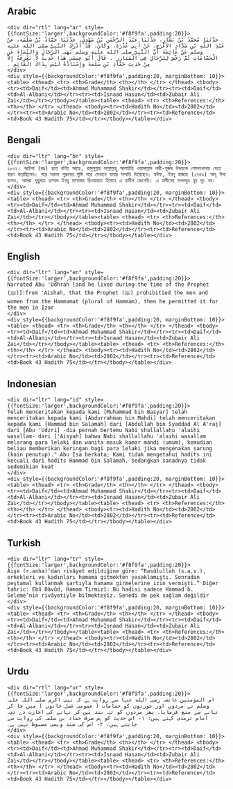 ## Arabic


    <div dir="rtl" lang="ar" style={{fontSize:'larger',backgroundColor:'#f8f9fa',padding:20}}>
    حَدَّثَنَا مُحَمَّدُ بْنُ بَشَّارٍ، حَدَّثَنَا عَبْدُ الرَّحْمَنِ بْنُ مَهْدِيٍّ، حَدَّثَنَا حَمَّادُ بْنُ سَلَمَةَ، عَنْ عَبْدِ اللَّهِ بْنِ شَدَّادٍ الأَعْرَجِ، عَنْ أَبِي عُذْرَةَ، وَكَانَ، قَدْ أَدْرَكَ النَّبِيَّ صلى الله عليه وسلم عَنْ عَائِشَةَ أَنَّ النَّبِيَّ صلى الله عليه وسلم نَهَى الرِّجَالَ وَالنِّسَاءَ عَنِ الْحَمَّامَاتِ ثُمَّ رَخَّصَ لِلرِّجَالِ فِي الْمَيَازِرِ ‏.‏ قَالَ أَبُو عِيسَى هَذَا حَدِيثٌ لاَ نَعْرِفُهُ إِلاَّ مِنْ حَدِيثِ حَمَّادِ بْنِ سَلَمَةَ وَإِسْنَادُهُ لَيْسَ بِذَاكَ الْقَائِمِ ‏.‏
    </div>
    <div style={{backgroundColor:'#f8f9fa',padding:20, marginBottom: 10}}><table> <thead> <tr> <th>Grade</th> <th></th> </tr> </thead> <tbody> <tr><td>Daif</td><td>Ahmad Muhammad Shakir</td></tr><tr><td>Daif</td><td>Al-Albani</td></tr><tr><td>Isnaad Hasan</td><td>Zubair Ali Zai</td></tr></tbody></table><table> <thead> <tr> <th>References:</th> <th></th> </tr> </thead> <tbody><tr><td>Hadith No</td><td>2802</td></tr><tr><td>Arabic No</td><td>2802</td></tr><tr><td>Reference</td><td>Book 43 Hadith 75</td></tr></tbody></table></div>

## Bengali


    <div dir="ltr" lang="bn" style={{fontSize:'larger',backgroundColor:'#f8f9fa',padding:20}}>
    ২৮০২। আইশা (রাঃ) হতে বর্ণিত আছে, রাসূলুল্লাহ সাল্লাল্লাহু আলাইহি ওয়াসাল্লাম নারী-পুরুষ উভয়কে গোসলখানায় যেতে বারণ করেছিলেন। পরে অবশ্য পুরুষের লুঙ্গি পরে সেখানে যাবার সম্মতি দিয়েছেন। যঈফ, ইবনু মাজাহ (২৭৪৯) আবূ ঈসা বলেন, আমরা শুধুমাত্র হাম্মাদ ইবনু সালামার রিওয়ায়াত হিসাবে এ হাদীস জেনেছি। এ হাদীসের সনদসূত্র খুব দৃঢ় নয়।
    </div>
    <div style={{backgroundColor:'#f8f9fa',padding:20, marginBottom: 10}}><table> <thead> <tr> <th>Grade</th> <th></th> </tr> </thead> <tbody> <tr><td>Daif</td><td>Ahmad Muhammad Shakir</td></tr><tr><td>Daif</td><td>Al-Albani</td></tr><tr><td>Isnaad Hasan</td><td>Zubair Ali Zai</td></tr></tbody></table><table> <thead> <tr> <th>References:</th> <th></th> </tr> </thead> <tbody><tr><td>Hadith No</td><td>2802</td></tr><tr><td>Arabic No</td><td>2802</td></tr><tr><td>Reference</td><td>Book 43 Hadith 75</td></tr></tbody></table></div>

## English


    <div dir="ltr" lang="en" style={{fontSize:'larger',backgroundColor:'#f8f9fa',padding:20}}>
    Narrated Abu 'Udhrah [and he lived during the time of the Prophet (ﷺ)]:from 'Aishah, that the Prophet (ﷺ) prohibitied the men and women from the Hammamat (plural of Hammam), then he permitted it for the men in Izar
    </div>
    <div style={{backgroundColor:'#f8f9fa',padding:20, marginBottom: 10}}><table> <thead> <tr> <th>Grade</th> <th></th> </tr> </thead> <tbody> <tr><td>Daif</td><td>Ahmad Muhammad Shakir</td></tr><tr><td>Daif</td><td>Al-Albani</td></tr><tr><td>Isnaad Hasan</td><td>Zubair Ali Zai</td></tr></tbody></table><table> <thead> <tr> <th>References:</th> <th></th> </tr> </thead> <tbody><tr><td>Hadith No</td><td>2802</td></tr><tr><td>Arabic No</td><td>2802</td></tr><tr><td>Reference</td><td>Book 43 Hadith 75</td></tr></tbody></table></div>

## Indonesian


    <div dir="ltr" lang="id" style={{fontSize:'larger',backgroundColor:'#f8f9fa',padding:20}}>
    Telah menceritakan kepada kami [Muhammad bin Basyar] telah menceritakan kepada kami [Abdurrahman bin Mahdi] telah menceritakan kepada kami [Hammad bin Salamah] dari [Abdullah bin Syaddad Al A'raj] dari [Abu 'Udzri] -dia pernah bertemu Nabi shallallahu 'alaihi wasallam- dari ['Aisyah] bahwa Nabi shallallahu 'alaihi wasallam melarang para lelaki dan wanita masuk kamar mandi (umum), kemudian beliau memberikan keringan bagi para lelaki jika mengenakan sarung (kain penutup)." Abu Isa berkata; Kami tidak mengetahui hadits ini kecuali dari hadits Hammad bin Salamah, sedangkan sanadnya tidak sedemikian kuat
    </div>
    <div style={{backgroundColor:'#f8f9fa',padding:20, marginBottom: 10}}><table> <thead> <tr> <th>Grade</th> <th></th> </tr> </thead> <tbody> <tr><td>Daif</td><td>Ahmad Muhammad Shakir</td></tr><tr><td>Daif</td><td>Al-Albani</td></tr><tr><td>Isnaad Hasan</td><td>Zubair Ali Zai</td></tr></tbody></table><table> <thead> <tr> <th>References:</th> <th></th> </tr> </thead> <tbody><tr><td>Hadith No</td><td>2802</td></tr><tr><td>Arabic No</td><td>2802</td></tr><tr><td>Reference</td><td>Book 43 Hadith 75</td></tr></tbody></table></div>

## Turkish


    <div dir="ltr" lang="tr" style={{fontSize:'larger',backgroundColor:'#f8f9fa',padding:20}}>
    Âişe (r.anha)’dan rivâyet edildiğine göre: “Rasûlullah (s.a.v.), erkekleri ve kadınları hamama gitmekten yasaklamıştı. Sonradan peştamal kullanmak şartıyla hamama girmelerine izin vermişti.” Diğer tahric: Ebû Dâvûd, Hamam Tirmizî: Bu hadisi sadece Hammad b. Seleme’nin rivâyetiyle bilmekteyiz. Senedi de pek sağlam değildir
    </div>
    <div style={{backgroundColor:'#f8f9fa',padding:20, marginBottom: 10}}><table> <thead> <tr> <th>Grade</th> <th></th> </tr> </thead> <tbody> <tr><td>Daif</td><td>Ahmad Muhammad Shakir</td></tr><tr><td>Daif</td><td>Al-Albani</td></tr><tr><td>Isnaad Hasan</td><td>Zubair Ali Zai</td></tr></tbody></table><table> <thead> <tr> <th>References:</th> <th></th> </tr> </thead> <tbody><tr><td>Hadith No</td><td>2802</td></tr><tr><td>Arabic No</td><td>2802</td></tr><tr><td>Reference</td><td>Book 43 Hadith 75</td></tr></tbody></table></div>

## Urdu


    <div dir="rtl" lang="ur" style={{fontSize:'larger',backgroundColor:'#f8f9fa',padding:20}}>
    ام المؤمنین عائشہ رضی الله عنہا سے روایت ہے کہ نبی اکرم صلی اللہ علیہ وسلم نے مردوں اور عورتوں کو حمامات ( عمومی غسل خانوں ) میں جا کر نہانے سے منع فرمایا۔ پھر مردوں کو تہہ بند پہن کر نہانے کی اجازت دے دی۔ امام ترمذی کہتے ہیں: ۱- اس حدیث کو ہم صرف حماد بن سلمہ کی روایت سے جانتے ہیں، ۲- اس کی سند ویسی مضبوط نہیں ہے۔
    </div>
    <div style={{backgroundColor:'#f8f9fa',padding:20, marginBottom: 10}}><table> <thead> <tr> <th>Grade</th> <th></th> </tr> </thead> <tbody> <tr><td>Daif</td><td>Ahmad Muhammad Shakir</td></tr><tr><td>Daif</td><td>Al-Albani</td></tr><tr><td>Isnaad Hasan</td><td>Zubair Ali Zai</td></tr></tbody></table><table> <thead> <tr> <th>References:</th> <th></th> </tr> </thead> <tbody><tr><td>Hadith No</td><td>2802</td></tr><tr><td>Arabic No</td><td>2802</td></tr><tr><td>Reference</td><td>Book 43 Hadith 75</td></tr></tbody></table></div>